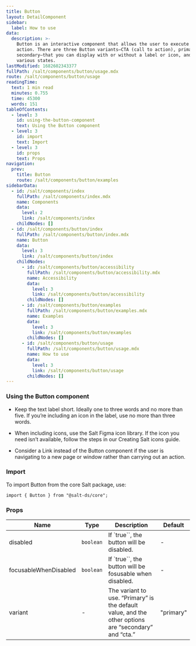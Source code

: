 ```yaml
---
title: Button
layout: DetailComponent
sidebar:
  label: How to use
data:
  description: >-
    Button is an interactive component that allows the user to execute an
    action. There are three Button variants—CTA (call to action), primary and
    secondary—that you can display with or without a label or icon, and in
    various states.
lastModified: 1682602343377
fullPath: /salt/components/button/usage.mdx
route: /salt/components/button/usage
readingTime:
  text: 1 min read
  minutes: 0.755
  time: 45300
  words: 151
tableOfContents:
  - level: 3
    id: using-the-button-component
    text: Using the Button component
  - level: 3
    id: import
    text: Import
  - level: 3
    id: props
    text: Props
navigation:
  prev:
    title: Button
    route: /salt/components/button/examples
sidebarData:
  - id: /salt/components/index
    fullPath: /salt/components/index.mdx
    name: Components
    data:
      level: 2
      link: /salt/components/index
    childNodes: []
  - id: /salt/components/button/index
    fullPath: /salt/components/button/index.mdx
    name: Button
    data:
      level: 3
      link: /salt/components/button/index
    childNodes:
      - id: /salt/components/button/accessibility
        fullPath: /salt/components/button/accessibility.mdx
        name: Accessibility
        data:
          level: 3
          link: /salt/components/button/accessibility
        childNodes: []
      - id: /salt/components/button/examples
        fullPath: /salt/components/button/examples.mdx
        name: Examples
        data:
          level: 3
          link: /salt/components/button/examples
        childNodes: []
      - id: /salt/components/button/usage
        fullPath: /salt/components/button/usage.mdx
        name: How to use
        data:
          level: 3
          link: /salt/components/button/usage
        childNodes: []
---
```


### Using the Button component

- Keep the text label short. Ideally one to three words and no more than five. If you’re including an icon in the label, use no more than three words.

- When including icons, use the Salt Figma icon library. If the icon you need isn’t available, follow the steps in our Creating Salt icons guide.

- Consider a Link instead of the Button component if the user is navigating to a new page or window rather than carrying out an action.

### Import

To import Button from the core Salt package, use:

```
import { Button } from "@salt-ds/core";
```

### Props

| Name                  | Type      | Description                                                                                          | Default   |
| --------------------- | --------- | ---------------------------------------------------------------------------------------------------- | --------- |
| disabled              | `boolean` | If `true``, the button will be disabled.                                                             | -         |
| focusableWhenDisabled | `boolean` | If `true``, the button will be fosusable when disabled.                                              | -         |
| variant               | -         | The variant to use. “Primary” is the default value, and the other options are “secondary” and “cta.” | "primary" |
